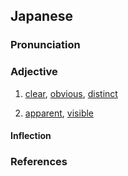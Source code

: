 ==Japanese==
{{ja-kanjitab|あき|sort=あきらか|yomi=kun}}

===Pronunciation===
{{ja-pron|あきらか|acc=2|acc_ref=DJR}}

===Adjective===
{{ja-adj|infl=na|あきらか}}

# {{sense|no doubts}} [[clear]], [[obvious]], [[distinct]]
#: {{syn|ja|明白|明瞭}}
#: {{ant|ja|曖昧}}
# {{sense|appearing; comprehensible by sight}} [[apparent]], [[visible]]
#: {{syn|ja|明瞭|顕在的|[[見える|目に見える]]}}
#: {{ant|ja|潜在的|[[見えない|目に見えない]]}}

====Inflection====
{{ja-na|あきらか}}

===References===
<references/>